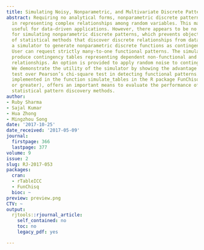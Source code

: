 ```yaml
---
title: Simulating Noisy, Nonparametric, and Multivariate Discrete Patterns
abstract: Requiring no analytical forms, nonparametric discrete patterns are flexible
  in representing complex relationships among random variables. This makes them increasingly
  useful for data-driven applications. However, there appears to be no software tools
  for simulating nonparametric discrete patterns, which prevents objective evaluation
  of statistical methods that discover discrete relationships from data. We present
  a simulator to generate nonparametric discrete functions as contingency tables.
  User can request strictly many-to-one functional patterns. The simulator can also
  produce contingency tables representing dependent non-functional and independent
  relationships. An option is provided to apply random noise to contingency tables.
  We demonstrate the utility of the simulator by showing the advantage of the FunChisq
  test over Pearson’s chi-square test in detecting functional patterns. This simulator,
  implemented in the function simulate_tables in the R package FunChisq (version 2.4.0
  or greater), offers an important means to evaluate the performance of nonparametric
  statistical pattern discovery methods.
author:
- Ruby Sharma
- Sajal Kumar
- Hua Zhong
- Mingzhou Song
date: '2017-10-25'
date_received: '2017-05-09'
journal:
  firstpage: 366
  lastpage: 377
volume: 9
issue: 2
slug: RJ-2017-053
packages:
  cran:
  - rTableICC
  - FunChisq
  bioc: ~
preview: preview.png
CTV: ~
output:
  rjtools::rjournal_article:
    self_contained: no
    toc: no
    legacy_pdf: yes

---
```

